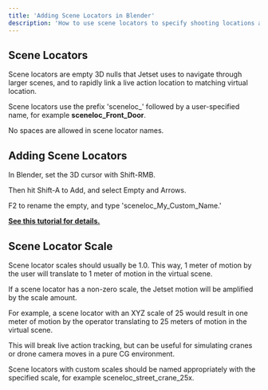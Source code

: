 ```yaml
---
title: 'Adding Scene Locators in Blender'
description: 'How to use scene locators to specify shooting locations and virtual motion scales.'
---
```


## Scene Locators

Scene locators are empty 3D nulls that Jetset uses to navigate through larger scenes, and to rapidly link a live action location to matching virtual location.

Scene locators use the prefix 'sceneloc_' followed by a user-specified name, for example **sceneloc_Front_Door**. 

No spaces are allowed in scene locator names.

## Adding Scene Locators
 
In Blender, set the 3D cursor with Shift-RMB. 

Then hit Shift-A to Add, and select Empty and Arrows. 

F2 to rename the empty, and type 'sceneloc_My_Custom_Name.'

**[See this tutorial for details.](https://share.descript.com/view/uysDMh48xCq?t=431.151)**

## Scene Locator Scale 

Scene locator scales should usually be 1.0. This way, 1 meter of motion by the user will translate to 1 meter of motion in the virtual scene.

If a scene locator has a non-zero scale, the Jetset motion will be amplified by the scale amount. 

For example, a scene locator with an XYZ scale of 25 would result in one meter of motion by the operator translating to 25 meters of motion in the virtual scene.

This will break live action tracking, but can be useful for simulating cranes or drone camera moves in a pure CG environment. 

Scene locators with custom scales should be named appropriately with the specified scale, for example sceneloc_street_crane_25x.


